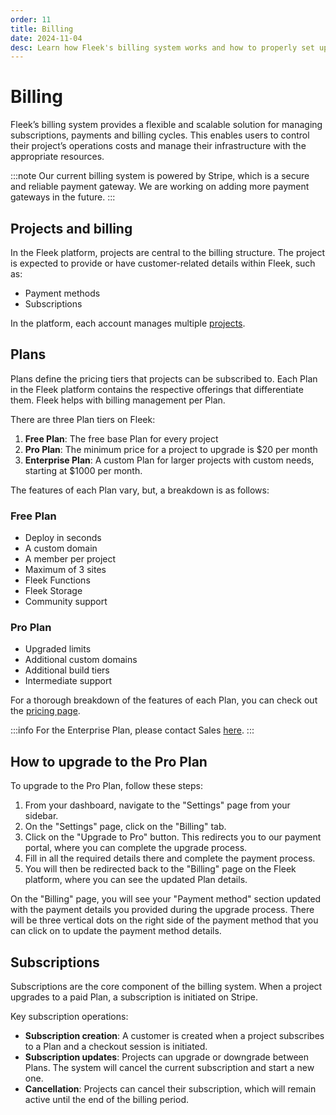 ```yaml
---
order: 11
title: Billing
date: 2024-11-04
desc: Learn how Fleek's billing system works and how to properly set up billing.
---
```


# Billing

Fleek’s billing system provides a flexible and scalable solution for managing subscriptions, payments and billing cycles.
This enables users to control their project’s operations costs and manage their infrastructure with the appropriate resources.

:::note
Our current billing system is powered by Stripe, which is a secure and reliable payment gateway. We are working on adding more payment gateways in the future.
:::

## Projects and billing

In the Fleek platform, projects are central to the billing structure. The project is expected to provide or have customer-related details within Fleek, such as:

- Payment methods
- Subscriptions

In the platform, each account manages multiple [projects](https://fleek.xyz/docs/platform/projects/).

## Plans

Plans define the pricing tiers that projects can be subscribed to. Each Plan in the Fleek platform contains the respective offerings that differentiate them. Fleek helps with billing management per Plan.

There are three Plan tiers on Fleek:

1. **Free Plan**: The free base Plan for every project
2. **Pro Plan**: The minimum price for a project to upgrade is $20 per month
3. **Enterprise Plan**: A custom Plan for larger projects with custom needs, starting at $1000 per month.

The features of each Plan vary, but, a breakdown is as follows:

### Free Plan

- Deploy in seconds
- A custom domain
- A member per project
- Maximum of 3 sites
- Fleek Functions
- Fleek Storage
- Community support

### Pro Plan

- Upgraded limits
- Additional custom domains
- Additional build tiers
- Intermediate support

For a thorough breakdown of the features of each Plan, you can check out the [pricing page](/pricing).

:::info
For the Enterprise Plan, please contact Sales [here](https://fleek.typeform.com/fleekinterest?typeform-source=fleek.xyz).
:::

## How to upgrade to the Pro Plan

To upgrade to the Pro Plan, follow these steps:

1. From your dashboard, navigate to the "Settings" page from your sidebar.
2. On the "Settings" page, click on the "Billing" tab.
3. Click on the "Upgrade to Pro" button. This redirects you to our payment portal, where you can complete the upgrade process.
4. Fill in all the required details there and complete the payment process.
5. You will then be redirected back to the "Billing" page on the Fleek platform, where you can see the updated Plan details.

On the "Billing" page, you will see your "Payment method" section updated with the payment details you provided during the upgrade process.
There will be three vertical dots on the right side of the payment method that you can click on to update the payment method details.

## Subscriptions

Subscriptions are the core component of the billing system. When a project upgrades to a paid Plan, a subscription is initiated on Stripe.

Key subscription operations:

- **Subscription creation**: A customer is created when a project subscribes to a Plan and a checkout session is initiated.
- **Subscription updates**: Projects can upgrade or downgrade between Plans. The system will cancel the current subscription and start a new one.
- **Cancellation**: Projects can cancel their subscription, which will remain active until the end of the billing period.
